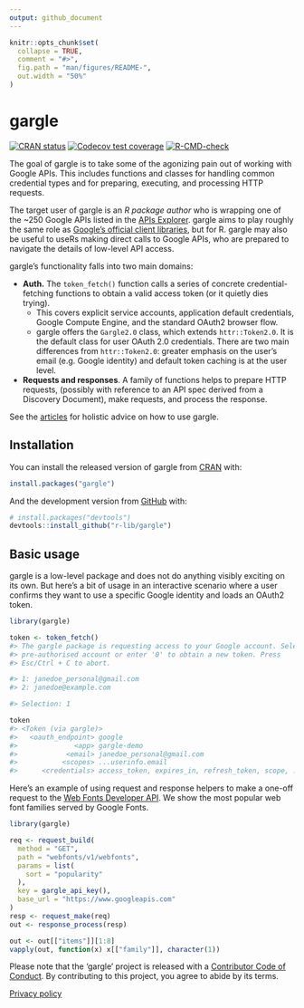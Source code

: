 ```yaml
---
output: github_document
---
```


<!-- README.md is generated from README.Rmd. Please edit that file -->

```r
knitr::opts_chunk$set(
  collapse = TRUE,
  comment = "#>",
  fig.path = "man/figures/README-",
  out.width = "50%"
)
```
# gargle

<!-- badges: start -->
[![CRAN status](https://www.r-pkg.org/badges/version/gargle)](https://cran.r-project.org/package=gargle)
[![Codecov test coverage](https://codecov.io/gh/r-lib/gargle/branch/master/graph/badge.svg)](https://codecov.io/gh/r-lib/gargle?branch=master)
[![R-CMD-check](https://github.com/r-lib/gargle/workflows/R-CMD-check/badge.svg)](https://github.com/r-lib/gargle/actions)
<!-- badges: end -->

The goal of gargle is to take some of the agonizing pain out of working with Google APIs. This includes functions and classes for handling common credential types and for preparing, executing, and processing HTTP requests.

The target user of gargle is an *R package author* who is wrapping one of the ~250 Google APIs listed in the [APIs Explorer](https://developers.google.com/apis-explorer). gargle aims to play roughly the same role as [Google's official client libraries](https://developers.google.com/api-client-library/), but for R. gargle may also be useful to useRs making direct calls to Google APIs, who are prepared to navigate the details of low-level API access.

gargle's functionality falls into two main domains:

  * **Auth.** The `token_fetch()` function calls a series of concrete
    credential-fetching functions to obtain a valid access token (or it quietly
    dies trying).
    - This covers explicit service accounts, application default credentials,
      Google Compute Engine, and the standard OAuth2 browser flow.
    - gargle offers the `Gargle2.0` class, which extends `httr::Token2.0`. It is
      the default class for user OAuth 2.0 credentials. There are two main
      differences from `httr::Token2.0`: greater emphasis on the user's email
      (e.g. Google identity) and default token caching is at the user level.
  * **Requests and responses**. A family of functions helps to prepare HTTP
    requests, (possibly with reference to an API spec derived from a Discovery
    Document), make requests, and process the response.
    
See the [articles](https://gargle.r-lib.org/articles/) for holistic advice on how to use gargle.

## Installation

You can install the released version of gargle from [CRAN](https://CRAN.R-project.org) with:

```r
install.packages("gargle")
```

And the development version from [GitHub](https://github.com/) with:

```r
# install.packages("devtools")
devtools::install_github("r-lib/gargle")
```
## Basic usage

gargle is a low-level package and does not do anything visibly exciting on its own. But here's a bit of usage in an interactive scenario where a user confirms they want to use a specific Google identity and loads an OAuth2 token.

```r
library(gargle)

token <- token_fetch()
#> The gargle package is requesting access to your Google account. Select a
#> pre-authorised account or enter '0' to obtain a new token. Press
#> Esc/Ctrl + C to abort.

#> 1: janedoe_personal@gmail.com
#> 2: janedoe@example.com

#> Selection: 1

token
#> <Token (via gargle)>
#>   <oauth_endpoint> google
#>              <app> gargle-demo
#>            <email> janedoe_personal@gmail.com
#>           <scopes> ...userinfo.email
#>      <credentials> access_token, expires_in, refresh_token, scope, ...
```

Here's an example of using request and response helpers to make a one-off request to the [Web Fonts Developer API](https://developers.google.com/fonts/docs/developer_api). We show the most popular web font families served by Google Fonts.

```r
library(gargle)

req <- request_build(
  method = "GET",
  path = "webfonts/v1/webfonts",
  params = list(
    sort = "popularity"
  ),
  key = gargle_api_key(),
  base_url = "https://www.googleapis.com"
)
resp <- request_make(req)
out <- response_process(resp)

out <- out[["items"]][1:8]
vapply(out, function(x) x[["family"]], character(1))
```

Please note that the 'gargle' project is released with a [Contributor Code of Conduct](https://gargle.r-lib.org/CODE_OF_CONDUCT.html). By contributing to this project, you agree to abide by its terms.

[Privacy policy](https://www.tidyverse.org/google_privacy_policy)
